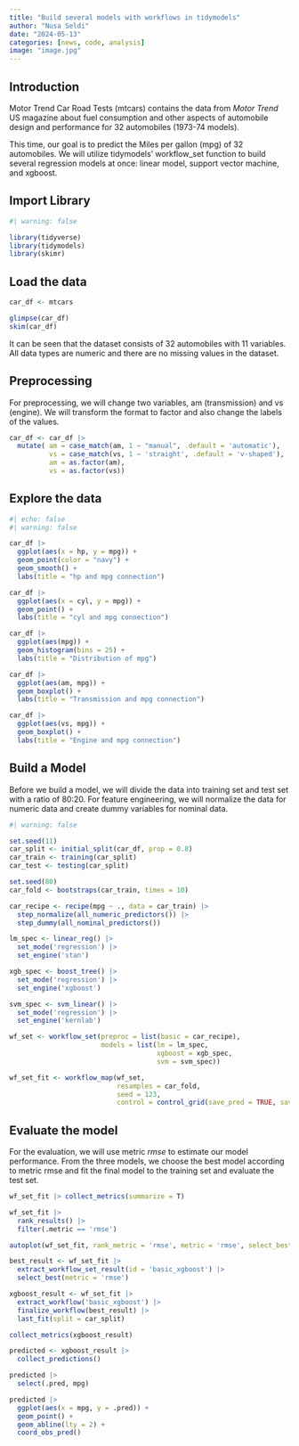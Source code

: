 ```yaml
---
title: "Build several models with workflows in tidymodels"
author: "Nusa Seldi"
date: "2024-05-13"
categories: [news, code, analysis]
image: "image.jpg"
---
```


## Introduction

Motor Trend Car Road Tests (mtcars) contains the data from *Motor Trend* US magazine about fuel consumption and other aspects of automobile design and performance for 32 automobiles (1973-74 models).

This time, our goal is to predict the Miles per gallon (mpg) of 32 automobiles. We will utilize tidymodels' workflow_set function to build several regression models at once: linear model, support vector machine, and xgboost.

## Import Library

```r
#| warning: false

library(tidyverse)
library(tidymodels)
library(skimr)
```

## Load the data

```r
car_df <- mtcars

glimpse(car_df)
skim(car_df)
```

It can be seen that the dataset consists of 32 automobiles with 11 variables. All data types are numeric and there are no missing values in the dataset.

## Preprocessing

For preprocessing, we will change two variables, am (transmission) and vs (engine). We will transform the format to factor and also change the labels of the values.

```r
car_df <- car_df |> 
  mutate( am = case_match(am, 1 ~ "manual", .default = 'automatic'),
          vs = case_match(vs, 1 ~ 'straight', .default = 'v-shaped'),
          am = as.factor(am),
          vs = as.factor(vs))

```

## Explore the data

```r
#| echo: false
#| warning: false

car_df |> 
  ggplot(aes(x = hp, y = mpg)) +
  geom_point(color = "navy") +
  geom_smooth() +
  labs(title = "hp and mpg connection")

car_df |> 
  ggplot(aes(x = cyl, y = mpg)) +
  geom_point() +
  labs(title = "cyl and mpg connection")

car_df |> 
  ggplot(aes(mpg)) +
  geom_histogram(bins = 25) +
  labs(title = "Distribution of mpg")

car_df |> 
  ggplot(aes(am, mpg)) +
  geom_boxplot() +
  labs(title = "Transmission and mpg connection")

car_df |> 
  ggplot(aes(vs, mpg)) +
  geom_boxplot() +
  labs(title = "Engine and mpg connection")
```

## Build a Model

Before we build a model, we will divide the data into training set and test set with a ratio of 80:20. For feature engineering, we will normalize the data for numeric data and create dummy variables for nominal data.

```r
#| warning: false

set.seed(11)
car_split <- initial_split(car_df, prop = 0.8)
car_train <- training(car_split)
car_test <- testing(car_split)

set.seed(80)
car_fold <- bootstraps(car_train, times = 10)

car_recipe <- recipe(mpg ~ ., data = car_train) |> 
  step_normalize(all_numeric_predictors()) |> 
  step_dummy(all_nominal_predictors())

lm_spec <- linear_reg() |> 
  set_mode('regression') |> 
  set_engine('stan')

xgb_spec <- boost_tree() |> 
  set_mode('regression') |> 
  set_engine('xgboost')

svm_spec <- svm_linear() |> 
  set_mode('regression') |> 
  set_engine('kernlab')

wf_set <- workflow_set(preproc = list(basic = car_recipe),
                       models = list(lm = lm_spec,
                                     xgboost = xgb_spec,
                                     svm = svm_spec))

wf_set_fit <- workflow_map(wf_set,
                           resamples = car_fold,
                           seed = 123,
                           control = control_grid(save_pred = TRUE, save_workflow = TRUE ,parallel_over = "everything"))


```

## Evaluate the model

For the evaluation, we will use metric *rmse* to estimate our model performance. From the three models, we choose the best model according to metric rmse and fit the final model to the training set and evaluate the test set.

```r
wf_set_fit |> collect_metrics(summarize = T) 

wf_set_fit |> 
  rank_results() |> 
  filter(.metric == 'rmse')

autoplot(wf_set_fit, rank_metric = 'rmse', metric = 'rmse', select_best = TRUE)

best_result <- wf_set_fit |> 
  extract_workflow_set_result(id = 'basic_xgboost') |> 
  select_best(metric = 'rmse')

xgboost_result <- wf_set_fit |> 
  extract_workflow('basic_xgboost') |> 
  finalize_workflow(best_result) |> 
  last_fit(split = car_split)

collect_metrics(xgboost_result) 

predicted <- xgboost_result |> 
  collect_predictions()

predicted |> 
  select(.pred, mpg)

predicted |> 
  ggplot(aes(x = mpg, y = .pred)) +
  geom_point() +
  geom_abline(lty = 2) +
  coord_obs_pred()


```


